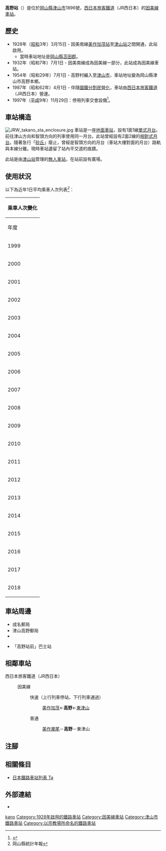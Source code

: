 {{NoteTA
|T=zh-hans:高野站 (冈山县);zh-hk:高野站 (岡山縣);zh-tw:高野車站 (岡山縣);
|1=zh-hans:高野站;zh-hk:高野站;zh-tw:高野車站;
}}
{{Infobox station
|公司色 = #0072bc
|站名 = 高野
|圖片 = JRW takano sta.jpg
|圖片說明 = 車站大樓（2007年10月）
|日文原名 = 高野
|平假名 = たかの
|羅馬拼音 = Kamenokō
|副站名 = 
|電報略號 = カノ
|所在地 = {{JPN}}[[岡山縣|岡山縣]][[津山市|津山市]]{{Translink|ja|高野本郷|高野本鄉}}1896號
|座標 = {{coord|35|4|49.65|N|134|3|57.63|E|type:railwaystation_region:JP-24|display=inline,title}}
|車站構造 = [[地面車站|地面車站]]
|月台配置 = 1面1線
|啟用年月日 = 1928年（[[昭和|昭和]]3年）3月15日
|廢站年月日 = 
|乘客人數 = 33
|上下車人次 = 
|統計年度 = 2018
|轉車 = 
|全寬備註 = [[無人車站|無人車站]]
|adjacent = {{Adjacent stations|system=西日本旅客鐵道|line=SB|left=美作瀧尾|right=東津山|note-left=5.2km|note-mid=距離[[鳥取站|鳥取]]66.7km|note-right=4.1km}}
}}
'''高野站'''（{{jpn|j=高野駅|hg=たかのえき|rm=Takano eki|f=y}}）是位於[[岡山縣|岡山縣]][[津山市|津山市]]{{Translink|ja|高野本郷|高野本鄉}}1896號，[[西日本旅客鐵道|西日本旅客鐵道]]（JR西日本）的[[因美線|因美線]][[鐵路車站|車站]]。

== 歷史 ==
* 1928年（[[昭和|昭和]]3年）3月15日 - 因美南線[[美作加茂站|美作加茂站]]至[[津山站|津山站]]之間開通，此站啟用。
** 當時車站地址是[[岡山縣|岡山縣]][[苫田郡|苫田郡]]{{Translink|ja|高野村 (岡山県)|高野村 (岡山縣)|高野村}}{{Translink|ja|高野本郷|高野本鄉}}。
* 1932年（昭和7年）7月1日 - 因美南線成為因美線一部分，此站成為因美線車站。
* 1954年（昭和29年）7月1日 - 高野村編入至[[津山市|津山市]]，車站地址變為岡山縣津山市高野本鄉。
* 1987年（昭和62年）4月1日 - 伴隨[[國鐵分割民營化|國鐵分割民營化]]，車站由[[西日本旅客鐵道|西日本旅客鐵道]]（JR西日本）營運。
* 1997年（[[平成|平成]]9年）11月29日：停用列車交會設備<ref>{{Cite journal|date = 1998-4 | title=鐵道畫刊 |journal = {{Translink|ja|鉄道ピクトリアル|鐵道畫刊}} |volume = 48 |issue = 4 |page = 81 |publisher = {{Translink|ja|電気車研究会|電氣車研究會}} }}</ref>。

== 車站構造 ==
[[File:JRW_takano_sta_enclosure.jpg|thumb]]
車站是一座[[地面車站|地面車站]]，設有1面1線[[單式月台|單式月台]]。前往津山方向和智頭方向的列車使用同一月台。此站曾經設有2面2線的[[相對式月台|相對式月台]]。隨著急行「[[津山號列車|砂丘]]」廢止，曾經是智頭方向的月台（車站大樓對面的月台）路軌與本線分離。現時車站遺留了站內平交道的痕蹟。

此站是由[[津山站|津山站]]管理的[[無人車站|無人車站]]，在站前設有廣場。

== 使用狀況 ==
以下為近年1日平均乘車人次列表<ref>岡山縣統計年報</ref>：
{| class="wikitable" style="margin: 1em 0.2em; text-align: center; font-size: 85%;"
|- style="background: #ddd;"
!colspan="2"|乘車人次變化
|-
!年度 !! 1日平均乘車人次
|-
|1999
|31
|-
|2000
|18
|-
|2001
|17
|-
|2002
|18
|-
|2003
|20
|-
|2004
|18
|-
|2005
|17
|-
|2006
|22
|-
|2007
|19
|-
|2008
|27
|-
|2009
|22
|-
|2010
|17
|-
|2011
|15
|-
|2012
|17
|-
|2013
|18
|-
|2014
|22
|-
|2015
|23
|-
|2016
|26
|-
|2017
|28
|-
|2018
|33
|}

== 車站周邊 ==
* 成名郵局
* 津山高野郵局
* {{Translink|ja|国道53号|國道53號}}
* {{Translink|ja|中鉄北部バス|中鐵北部巴士}}「高野站前」巴士站

== 相鄰車站 ==
; 西日本旅客鐵道（JR西日本）
: {{JR西路線記号|S|B}} 因美線
:: {{color|#f60|■}}快速（上行列車停站，下行列車通過）
::: [[美作加茂站|美作加茂]]←'''高野'''←[[東津山站|東津山]]
:: {{color|#999|■}}普通
::: [[美作瀧尾站|美作瀧尾]]－'''高野'''－東津山
== 注腳 ==
{{Reflist}}
== 相關條目 ==
* [[日本鐵路車站列表_Ta|日本鐵路車站列表 Ta]]
== 外部連結 ==
* {{外部連結/JR西日本車站|0641415|高野}}{{ja icon}}
{{因美線}}
{{DEFAULTSORT:Takano}}
[[Category:日本鐵路車站_Ta|kano]]
[[Category:1928年啟用的鐵路車站|Category:1928年啟用的鐵路車站]]
[[Category:因美線車站|Category:因美線車站]]
[[Category:津山市鐵路車站|Category:津山市鐵路車站]]
[[Category:以宗教場所命名的鐵路車站|Category:以宗教場所命名的鐵路車站]]